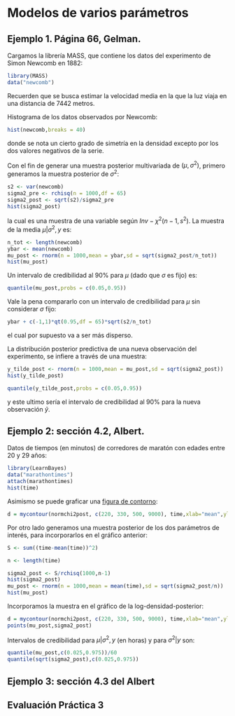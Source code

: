 # Modelos de varios parámetros

## Ejemplo 1. Página 66, Gelman.

Cargamos la librería MASS, que contiene los datos del experimento de Simon Newcomb en 1882:

```r
library(MASS)
data("newcomb")
```

Recuerden que se busca estimar la velocidad media en la que la luz viaja en una distancia de 7442 metros.

Histograma de los datos observados por Newcomb:
```r
hist(newcomb,breaks = 40)
```

donde se nota un cierto grado de simetría en la densidad excepto por los dos valores negativos de la serie.

Con el fin de generar una muestra posterior multivariada de $(\mu,\sigma^2)$, primero generamos la muestra posterior de $\sigma^2$:

```r
s2 <- var(newcomb)
sigma2_pre <- rchisq(n = 1000,df = 65)
sigma2_post <- sqrt(s2)/sigma2_pre
hist(sigma2_post)
```

la cual es una muestra de una variable según $Inv-\chi^2(n-1,s^2)$. La muestra de la media $\mu|\sigma^2,y$ es:

```r
n_tot <- length(newcomb)
ybar <- mean(newcomb)
mu_post <- rnorm(n = 1000,mean = ybar,sd = sqrt(sigma2_post/n_tot))
hist(mu_post)
```

Un intervalo de credibilidad al 90% para $\mu$ (dado que $\sigma$ es fijo) es:

```r
quantile(mu_post,probs = c(0.05,0.95))
```

Vale la pena compararlo con un intervalo de credibilidad para $\mu$ sin considerar $\sigma$ fijo:

```r
ybar + c(-1,1)*qt(0.95,df = 65)*sqrt(s2/n_tot)
```

el cual por supuesto va a ser más disperso.

La distribución posterior predictiva de una nueva observación del experimento, se infiere a través de una muestra:

```r
y_tilde_post <- rnorm(n = 1000,mean = mu_post,sd = sqrt(sigma2_post))
hist(y_tilde_post)

quantile(y_tilde_post,probs = c(0.05,0.95))
```
y este ultimo sería el intervalo de credibilidad al 90% para la nueva observación $\tilde y$.

## Ejemplo 2: sección 4.2, Albert.

Datos de tiempos (en minutos) de corredores de maratón con edades entre 20 y 29 años:

```r
library(LearnBayes)
data("marathontimes")
attach(marathontimes)
hist(time)
```

Asimismo se puede graficar una [figura de contorno](https://en.wikipedia.org/wiki/Contour_line):

```r
d = mycontour(normchi2post, c(220, 330, 500, 9000), time,xlab="mean",ylab="variance")
```

Por otro lado generamos una muestra posterior de los dos parámetros de interés, para incorporarlos en el gráfico anterior:

```r
S <- sum((time-mean(time))^2)

n <- length(time)

sigma2_post <- S/rchisq(1000,n-1)
hist(sigma2_post)
mu_post <- rnorm(n = 1000,mean = mean(time),sd = sqrt(sigma2_post/n))
hist(mu_post)
```

Incorporamos la muestra en el gráfico de la log-densidad-posterior:

```r
d = mycontour(normchi2post, c(220, 330, 500, 9000), time,xlab="mean",ylab="variance")
points(mu_post,sigma2_post)
```
Intervalos de credibilidad para $\mu|\sigma^2, y$ (en horas) y para $\sigma^2|y$ son:

```r
quantile(mu_post,c(0.025,0.975))/60
quantile(sqrt(sigma2_post),c(0.025,0.975))
```

## Ejemplo 3: sección 4.3 del Albert

## Evaluación Práctica 3

